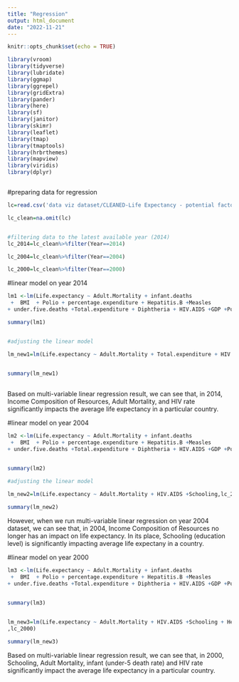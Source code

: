 ```yaml
---
title: "Regression"
output: html_document
date: "2022-11-21"
---
```


```r
knitr::opts_chunk$set(echo = TRUE)
```


```r


library(vroom)
library(tidyverse)
library(lubridate)
library(ggmap)
library(ggrepel)
library(gridExtra)
library(pander)
library(here)
library(sf)
library(janitor)
library(skimr)
library(leaflet)
library(tmap)
library(tmaptools)
library(hrbrthemes)
library(mapview)
library(viridis)
library(dplyr)



```


#preparing data for regression
```r


lc=read.csv('data viz dataset/CLEANED-Life Expectancy - potential factors.csv')

lc_clean=na.omit(lc)


#filtering data to the latest available year (2014)
lc_2014=lc_clean%>%filter(Year==2014)

lc_2004=lc_clean%>%filter(Year==2004)

lc_2000=lc_clean%>%filter(Year==2000)

```

#linear model on year 2014
```r


lm1 <-lm(Life.expectancy ~ Adult.Mortality + infant.deaths
 +  BMI  + Polio + percentage.expenditure + Hepatitis.B +Measles 
+ under.five.deaths +Total.expenditure + Diphtheria + HIV.AIDS +GDP +Population + Income.composition.of.resources +Schooling+Alcohol,lc_2014)

summary(lm1)


#adjusting the linear model 

lm_new1=lm(Life.expectancy ~ Adult.Mortality + Total.expenditure + HIV.AIDS + Income.composition.of.resources,lc_2014)
  

summary(lm_new1)
  
```


Based on multi-variable linear regression result, we can see that, in 2014, Income Composition of Resources, Adult Mortality, and HIV rate significantly impacts the average life expectancy in a particular country.


#linear model on year 2004
```r


lm2 <-lm(Life.expectancy ~ Adult.Mortality + infant.deaths
 +  BMI  + Polio + percentage.expenditure + Hepatitis.B +Measles 
+ under.five.deaths +Total.expenditure + Diphtheria + HIV.AIDS +GDP +Population + Income.composition.of.resources +Schooling+Alcohol,lc_2004)


summary(lm2)

#adjusting the linear model 

lm_new2=lm(Life.expectancy ~ Adult.Mortality + HIV.AIDS +Schooling,lc_2004)
  
summary(lm_new2)

```

However, when we run multi-variable linear regression on year 2004 dataset, we can see that, in 2004, Income Composition of Resources no longer has an  impact on life expectancy. In its place, Schooling (education level) is significantly impacting average life expectany in a country.


#linear model on year 2000
```r


lm3 <-lm(Life.expectancy ~ Adult.Mortality + infant.deaths
 +  BMI  + Polio + percentage.expenditure + Hepatitis.B +Measles 
+ under.five.deaths +Total.expenditure + Diphtheria + HIV.AIDS +GDP +Population + Income.composition.of.resources +Schooling+Alcohol,lc_2000)


summary(lm3)


lm_new3=lm(Life.expectancy ~ Adult.Mortality + HIV.AIDS +Schooling + Hepatitis.B
,lc_2000)
  
summary(lm_new3)

```

Based on multi-variable linear regression result, we can see that, in 2000, Schooling, Adult Mortality, infant (under-5 death rate) and HIV rate significantly impact the average life expectancy in a particular country.
